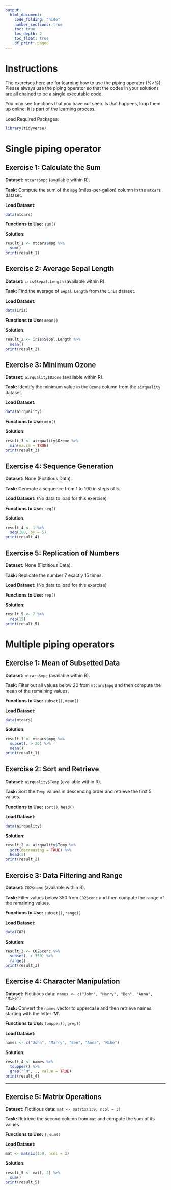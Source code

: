 ```yaml
---
output:
  html_document:
    code_folding: "hide"
    number_sections: true
    toc: true
    toc_depth: 2
    toc_float: true
    df_print: paged
---
```


# Instructions

The exercises here are for learning how to use the piping operator (%>%). Please always use the piping operator so that the codes in your solutions are all chained to be a single executable code.  

You may see functions that you have not seen. Is that happens, loop them up online. It is part of the learning process.

Load Required Packages:

```r
library(tidyverse)
```

# Single piping operator

## Exercise 1: Calculate the Sum

**Dataset:** `mtcars$mpg` (available within R).

**Task:** Compute the sum of the `mpg` (miles-per-gallon) column in the `mtcars` dataset.

**Load Dataset:**
```r
data(mtcars)
```

**Functions to Use:** `sum()`

**Solution:**
```r
result_1 <- mtcars$mpg %>%
  sum()
print(result_1)
```

## Exercise 2: Average Sepal Length

**Dataset:** `iris$Sepal.Length` (available within R).

**Task:** Find the average of `Sepal.Length` from the `iris` dataset.

**Load Dataset:**
```r
data(iris)
```

**Functions to Use:** `mean()`

**Solution:**
```r
result_2 <- iris$Sepal.Length %>%
  mean()
print(result_2)
```

## Exercise 3: Minimum Ozone

**Dataset:** `airquality$Ozone` (available within R).

**Task:** Identify the minimum value in the `Ozone` column from the `airquality` dataset.

**Load Dataset:**
```r
data(airquality)
```

**Functions to Use:** `min()`

**Solution:**
```r
result_3 <- airquality$Ozone %>%
  min(na.rm = TRUE)
print(result_3)
```

## Exercise 4: Sequence Generation

**Dataset:** None (Fictitious Data).

**Task:** Generate a sequence from 1 to 100 in steps of 5.

**Load Dataset:**
(No data to load for this exercise)

**Functions to Use:** `seq()`

**Solution:**
```r
result_4 <- 1 %>%
  seq(100, by = 5)
print(result_4)
```

## Exercise 5: Replication of Numbers

**Dataset:** None (Fictitious Data).

**Task:** Replicate the number 7 exactly 15 times.

**Load Dataset:**
(No data to load for this exercise)

**Functions to Use:** `rep()`

**Solution:**
```r
result_5 <- 7 %>%
  rep(15)
print(result_5)
```

# Multiple piping operators

## Exercise 1: Mean of Subsetted Data

**Dataset:** `mtcars$mpg` (available within R).

**Task:** Filter out all values below 20 from `mtcars$mpg` and then compute the mean of the remaining values.

**Functions to Use:** `subset()`, `mean()`

**Load Dataset:**
```r
data(mtcars)
```

**Solution:**
```r
result_1 <- mtcars$mpg %>%
  subset(. > 20) %>%
  mean()
print(result_1)
```

## Exercise 2: Sort and Retrieve

**Dataset:** `airquality$Temp` (available within R).

**Task:** Sort the `Temp` values in descending order and retrieve the first 5 values.

**Functions to Use:** `sort()`, `head()`

**Load Dataset:**
```r
data(airquality)
```

**Solution:**
```r
result_2 <- airquality$Temp %>%
  sort(decreasing = TRUE) %>%
  head(5)
print(result_2)
```

## Exercise 3: Data Filtering and Range

**Dataset:** `CO2$conc` (available within R).

**Task:** Filter values below 350 from `CO2$conc` and then compute the range of the remaining values.

**Functions to Use:** `subset()`, `range()`

**Load Dataset:**
```r
data(CO2)
```

**Solution:**
```r
result_3 <- CO2$conc %>%
  subset(. > 350) %>%
  range()
print(result_3)
```

## Exercise 4: Character Manipulation

**Dataset:** Fictitious data: `names <- c("John", "Marry", "Ben", "Anna", "Mike")`

**Task:** Convert the `names` vector to uppercase and then retrieve names starting with the letter 'M'.

**Functions to Use:** `toupper()`, `grep()`

**Load Dataset:**
```r
names <- c("John", "Marry", "Ben", "Anna", "Mike")
```

**Solution:**
```r
result_4 <- names %>%
  toupper() %>%
  grep("^M", ., value = TRUE)
print(result_4)
```

---

## Exercise 5: Matrix Operations

**Dataset:** Fictitious data: `mat <- matrix(1:9, ncol = 3)`

**Task:** Retrieve the second column from `mat` and compute the sum of its values.

**Functions to Use:** `[`, `sum()`

**Load Dataset:**
```r
mat <- matrix(1:9, ncol = 3)
```

**Solution:**
```r
result_5 <- mat[, 2] %>%
  sum()
print(result_5)
```
